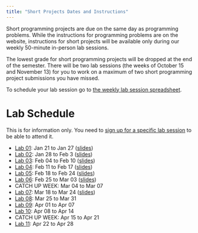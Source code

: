```yaml
---
title: "Short Projects Dates and Instructions"
---
```


Short programming projects are due on the same day as programming problems. While the instructions for programming problems are on the website, instructions for short projects will be available only during our weekly 50-minute in-person lab sessions. 

The lowest grade for short programming projects will be dropped at the end of the semester. There will be two lab sessions (the weeks of October 15 and November 13) for you to work on a maximum of two short programming project submissions you have missed.

To schedule your lab session go to [the weekly lab session spreadsheet]().

# Lab Schedule

This is for information only. You need to [sign up for a specific lab session]() to be able to attend it.

* [Lab 01](labs/lab01.html): Jan 21 to Jan 27 ([slides](labs/lab01-slide.html))
* [Lab 02](labs/lab02.html): Jan 28 to Feb 3 ([slides](labs/lab02-slide.html))
* [Lab 03](labs/lab03.html): Feb 04 to Feb 10 ([slides](labs/lab03-slide.html))
* [Lab 04](labs/lab04.html): Feb 11 to Feb 17 ([slides](labs/lab04-slide.html))
* [Lab 05](labs/lab05.html): Feb 18 to Feb 24 ([slides](labs/lab05-slide.html))
* [Lab 06](labs/lab06.html): Feb 25 to Mar 03 ([slides](labs/lab06-slide.html))
* CATCH UP WEEK: Mar 04 to Mar 07
* [Lab 07](labs/lab07.html): Mar 18 to Mar 24 ([slides](labs/lab07-slide.html))
* [Lab 08](labs/lab08.html): Mar 25 to Mar 31
* [Lab 09](labs/lab09.html): Apr 01 to Apr 07
* [Lab 10](labs/lab10.html): Apr 08 to Apr 14
* CATCH UP WEEK: Apr 15 to Apr 21
* [Lab 11](labs/lab11.html): Apr 22 to Apr 28